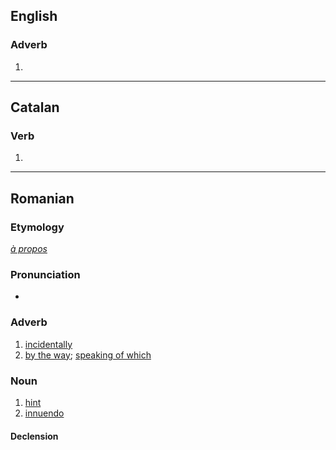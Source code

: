 {{also|apropó}}
==English==

===Adverb===
{{head|en|misspelling}}

# {{misspelling of|en|apropos}}

----

==Catalan==

===Verb===
{{head|ca|verb form}}

# {{ca-verb form of|p=1|n=sg|m=ind|t=pres|apropar}}

----

==Romanian==

===Etymology===
{{etyl|fr|ro}} ''[[à propos]]''

===Pronunciation===
* {{IPA|ro|/aproˈpo/}}

===Adverb===
{{ro-adv}}

# [[incidentally]]
# [[by the way]]; [[speaking of which]]

===Noun===
{{ro-noun|n|apropouri}}

# [[hint]]
# [[innuendo]]

====Declension====
{{ro-noun-n|pl=apropouri|def=apropoul}}
